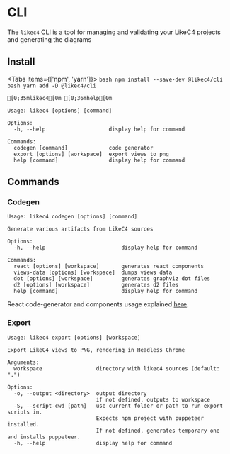 
# CLI

The `likec4` CLI is a tool for managing and validating your LikeC4 projects and generating the diagrams

## Install

<Tabs items={['npm', 'yarn']}>
  <Tab>
    ```bash
    npm install --save-dev @likec4/cli
    ```
  </Tab>
  <Tab>
    ```bash
    yarn add -D @likec4/cli
    ```
  </Tab>
</Tabs>

```ansi
[0;35mlikec4[0m [0;36mhelp[0m

Usage: likec4 [options] [command]

Options:
  -h, --help                    display help for command

Commands:
  codegen [command]             code generator
  export [options] [workspace]  export views to png
  help [command]                display help for command
```

## Commands

### Codegen

```ansi
Usage: likec4 codegen [options] [command]

Generate various artifacts from LikeC4 sources

Options:
  -h, --help                        display help for command

Commands:
  react [options] [workspace]       generates react components
  views-data [options] [workspace]  dumps views data
  dot [options] [workspace]         generates graphviz dot files
  d2 [options] [workspace]          generates d2 files
  help [command]                    display help for command
```

React code-generator and components usage explained [here](./react).

### Export

```ansi
Usage: likec4 export [options] [workspace]

Export LikeC4 views to PNG, rendering in Headless Chrome

Arguments:
  workspace                 directory with likec4 sources (default: ".")

Options:
  -o, --output <directory>  output directory
                            if not defined, outputs to workspace
  -S, --script-cwd [path]   use current folder or path to run export scripts in.
                            Expects npm project with puppeteer installed.
                            If not defined, generates temporary one and installs puppeteer.
  -h, --help                display help for command
```  
